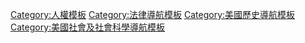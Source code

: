 {{Navbox
|name = Voting rights in the United States
|title = {{le|美國投票權|Voting rights in the United States}}
|state = {{{state<includeonly>|autocollapse</includeonly>}}}
|listclass = hlist

|group1 = 憲法規定
|list1 =
* [[美国宪法第一条|第1條]]
** [[美国宪法第一条#第1节：众议员的组成和选举方式|選民資格條款]]
** [[美国宪法第一条#第1节：选举时间、地点的确定方式|選舉條款]]
* [[美国宪法第一修正案|第1修正案]]
* [[美利坚合众国宪法第十四条修正案|第14修正案]]
** [[平等保護條款]]
* [[美利坚合众国宪法第十五条修正案|第15修正案]]
* [[美利坚合众国宪法第十七条修正案|第17修正案]]
* [[美國憲法第十九修正案|第19修正案]]
* [[美利坚合众国宪法第二十三条修正案|第23修正案]]
* [[美利坚合众国宪法第二十四条修正案|第24修正案]]
* [[美利坚合众国宪法第二十六条修正案|第26修正案]]

|group2 = 聯邦法律
|list2 =
* [[選舉法案 (1965年)]]
** {{tsl|en|Amendments to the Voting Rights Act of 1965||Amendments}}
** {{tsl|en|List of jurisdictions subject to the special provisions of the Voting Rights Act of 1965||List of covered jurisdictions}}
* {{tsl|en|Voting Accessibility for the Elderly and Handicapped Act||Voting Accessibility for the Elderly and Handicapped Act}}
* {{tsl|en|Uniformed and Overseas Citizens Absentee Voting Act||Uniformed and Overseas Citizens Absentee Voting Act}}
** {{tsl|en|Military and Overseas Voter Empowerment Act||Military and Overseas Voter Empowerment Act}}
* {{tsl|en|National Voter Registration Act of 1993||National Voter Registration Act of 1993}}
* {{tsl|en|Help America Vote Act||Help America Vote Act of 2002}}

|group3 = 州法律
|list3 =
{{Navbox|child
 |group1 = 准許選民
 |list1 = 
* [[缺席投票]]
* [[早期投票]]
* {{tsl|en|Initiatives and referendums in the United States||Initiatives and referendums}}
* {{tsl|en|Postal voting in the United States||Postal voting}}
* {{tsl|en|Provisional ballot||Provisional ballot}}
* [[罢免]]
* {{tsl|en|Voter registration in the United States||Voter registration in the U.S.}}

 |group2 = {{le|美國壓制選民|Voter suppression in the United States|壓制選民}}
 |list2 =
* [[选举操控]]
* [[祖父條款]]
* {{tsl|en|Literacy test||Literacy test}}
* {{tsl|en|Poll taxes in the United States||Poll tax}}
* {{tsl|en|Voter caging||Voter caging}}
* {{tsl|en|Voter ID laws in the United States||Voter ID laws}}

 |group3 = 投票稀釋
 |list3 =
* [[領先者當選]]
* {{tsl|en|Gerrymandering in the United States||Gerrymandering}}
* [[全票制]]
* [[一人一票]]
* {{tsl|en|Ranked-choice voting in the United States||Ranked-choice voting in the U.S.}}
}}

|group4 = 各團體組織
|list4 =
* {{tsl|en|Universal manhood suffrage||Men}}
* [[美国妇女选举权]]
* {{tsl|en|Black suffrage in the United States||African Americans}}
* {{tsl|en|Native American voting rights||Native Americans}}
* {{tsl|en|Youth suffrage||Youth}}
* {{tsl|en|Felony disenfranchisement in the United States||Felons}}
* {{tsl|en|Right of foreigners to vote in the United States||Foreigners}}
* {{tsl|en|Transgender disenfranchisement in the United States||Transgender people}}
* {{tsl|en|District of Columbia voting rights||District of Columbia residents}}
* {{tsl|en|Federal voting rights in Puerto Rico||Puerto Rico residents}}
* {{tsl|en|Voting in Guam||Guam residents}}

|group5 = 歷史
|list5 =
* {{tsl|en|Timeline of voting rights in the United States||Timeline}}
* [[後重建時期的剝奪投票權]]
* {{tsl|en|Timeline of women's suffrage in the United States||Timeline of women's suffrage}}
* {{tsl|en|Suffrage Hikes||Suffrage Hikes}}
* {{tsl|en|Woman Suffrage Procession||Woman Suffrage Procession}}
* {{tsl|en|Silent Sentinels||Silent Sentinels}}
* {{tsl|en|List of suffragists and suffragettes||U.S. suffragists}}
**{{tsl|en|List of suffragists and suffragettes||Publications}}
* {{tsl|en|Selma to Montgomery marches||Selma to Montgomery marches}}
* {{tsl|en|Women's poll tax repeal movement||Women's poll tax repeal movement}}
* {{tsl|en|History of direct democracy in the United States||History of direct democracy}}

|group6 = 相關項目
|list6 =
* {{tsl|en|Ballot access in the United States||Ballot access}}
* {{tsl|en|Campaign finance in the United States||Campaign finance}}
* [[美国公民]]
** {{tsl|en|Indian Citizenship Act||Native Americans}}
* [[褫奪公權]]
* [[選舉]]
* [[選舉法]]
* [[美國選舉]]
* [[選舉人團 (美國)|選舉人團]]
* [[美國選舉制度改革|選舉制度改革]]
* [[投票制度]]
* [[排序複選制]]
* {{tsl|en|National Voting Rights Museum||National Voting Rights Museum}}
* {{tsl|en|Redistricting||Redistricting}}
* [[不記名投票]]
* [[選舉權]]
* [[登记选民]]
* [[投票]]
}}<noinclude>
{{collapsible option}}

[[Category:人權模板]]
[[Category:法律導航模板]]
[[Category:美國歷史導航模板]]
[[Category:美國社會及社會科學導航模板]]
</noinclude>